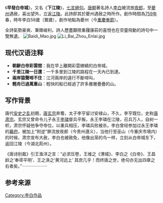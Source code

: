 《'''早發白帝城'''》，又名《'''下江陵'''》，[[七言絕句|七言絕句]]。[[唐朝|唐朝]]著名詩人[[李白|李白]]被流放[[夜郎|夜郎]]，至[[夔州|夔州]]遇赦，喜出望外，立返[[江陵|江陵]]。此詩即其於夔州遇赦之時所作。創作時間為[[759年|759年]]春，時年李白58歲（實歲），創作地點為夔州（今[[重慶|重慶]][[奉節|奉節]]）。

全詩氣勢豪爽、筆鋒峻利，詩人歷盡艱險重屨康莊的喜悅也在空靈飛動的詩句中一覽無遺。
[[File:Baidi_Mao.jpg|thumb]]
[[File:Li_Bai_Zhou_Enlai.jpg|thumb]]
==现代汉语注释==
*'''朝辭白帝彩雲間'''：我在早上離開彩雲繚繞的白帝城，
*'''千里江陵一日還'''：一千多里到江陵的路程在一天內已到達。
*'''兩岸猿聲啼不住'''：江河兩岸的遠行不斷啼叫，
*'''輕舟已過萬重山'''：輕快的船已經過了許多層層疊疊的山。

==写作背景==
唐代[[安史之乱|安史之乱]]初期，[[唐玄宗|唐玄宗]]奔蜀，太子李亨留讨安禄山，不久，李亨既位，史称[[唐肃宗|唐肃宗]]。玄宗又曾命令儿子永王[[李璘|李璘]]督兵平叛，永王李璘在江陵，召兵万人，自树一帜，肃宗怀疑他争夺帝位，以重兵相压，李璘兵败被杀。李白曾经参加过永王李璘的[[幕府_(中國)|幕府]]，被加上“附逆”罪流放夜郎（今贵州遵义），当他行至巫山（今重庆市境内）的时候，肃宗宣布大赦，李白也被赦免，他像出笼的鸟一样，立刻从白帝城东下，返回江陵（今湖北荊州）。

《唐诗别裁》引王渔洋之言：“必求压卷，王维之《渭城》、李白之《白帝》、王昌龄之‘奉帚平明’、王之涣之‘黄河远上’ 其庶几乎！而终唐之世，绝句亦无出四章之右者矣。”⋯⋯⋯⋯⋯⋯

==参考来源==
{{reflist}}

{{wikisource}}


[[Category:李白作品|Category:李白作品]]